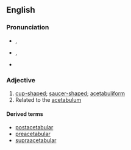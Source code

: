 ==English==

===Pronunciation===
* {{a|RP}} {{enPR|ă'-sĭ-tăbʹyo͝o-lə}}, {{IPA|/ˌæsɪˈtæbjʊlə/}}
* {{a|US}} {{enPR|ă'-sĭ-tăbʹyə-lər}}, {{IPA|/ˌæsɪˈtæbjəlɚ/}}
* {{audio|En-us-acetabular.ogg|Audio (US)|lang=en}}

===Adjective===
{{en-adj|-}}

# [[cup-shaped]]; [[saucer-shaped]]; [[acetabuliform]]
# Related to the [[acetabulum]]

====Derived terms====
* [[postacetabular]]
* [[preacetabular]]
* [[supraacetabular]]